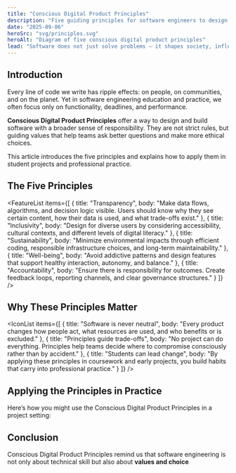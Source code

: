 ```yaml
---
title: "Conscious Digital Product Principles"
description: "Five guiding principles for software engineers to design and build ethical, responsible, and sustainable digital products."
date: "2025-09-06"
heroSrc: "svg/principles.svg"
heroAlt: "Diagram of five conscious digital product principles"
lead: "Software does not just solve problems — it shapes society, influences behavior, and consumes resources. Conscious Digital Product Principles help software engineers take responsibility for these impacts."
---
```


## Introduction

Every line of code we write has ripple effects: on people, on communities, and on the planet. Yet in software engineering education and practice, we often focus only on functionality, deadlines, and performance.

**Conscious Digital Product Principles** offer a way to design and build software with a broader sense of responsibility. They are not strict rules, but guiding values that help teams ask better questions and make more ethical choices.

This article introduces the five principles and explains how to apply them in student projects and professional practice.

## The Five Principles

<FeatureList
    items={[
        { title: "Transparency", body: "Make data flows, algorithms, and decision logic visible. Users should know why they see certain content, how their data is used, and what trade-offs exist." },
        { title: "Inclusivity", body: "Design for diverse users by considering accessibility, cultural contexts, and different levels of digital literacy." },
        { title: "Sustainability", body: "Minimize environmental impacts through efficient coding, responsible infrastructure choices, and long-term maintainability." },
        { title: "Well-being", body: "Avoid addictive patterns and design features that support healthy interaction, autonomy, and balance." },
        { title: "Accountability", body: "Ensure there is responsibility for outcomes. Create feedback loops, reporting channels, and clear governance structures." }
    ]}
/>

## Why These Principles Matter

<IconList
    items={[
        { title: "Software is never neutral", body: "Every product changes how people act, what resources are used, and who benefits or is excluded." },
        { title: "Principles guide trade-offs", body: "No project can do everything. Principles help teams decide where to compromise consciously rather than by accident." },
        { title: "Students can lead change", body: "By applying these principles in coursework and early projects, you build habits that carry into professional practice." }
    ]}
/>

## Applying the Principles in Practice

Here’s how you might use the Conscious Digital Product Principles in a project setting:

<Table
    headers={["Principle", "How to Apply It", "Example in a Student Project"]}
    rows={[
        [
            "Transparency",
            "Explain algorithms and give users visibility into data practices.",
            "Add a 'Why am I seeing this?' panel in a recommendation feature."
        ],
        [
            "Inclusivity",
            "Test designs with diverse users and accessibility tools.",
            "Ensure screen reader compatibility and captions for video tutorials."
        ],
        [
            "Sustainability",
            "Optimize for resource efficiency and avoid unnecessary processing.",
            "Compress images in a learning app to reduce storage and data transfer."
        ],
        [
            "Well-being",
            "Design for balance rather than addiction.",
            "Add optional study break reminders in an online course app."
        ],
        [
            "Accountability",
            "Create ways for users to report harm and for teams to act on it.",
            "Include a reporting feature in a chat tool with clear moderation processes."
        ]
    ]}
/>

## Conclusion

Conscious Digital Product Principles remind us that software engineering is not only about technical skill but also about **values and choice**
